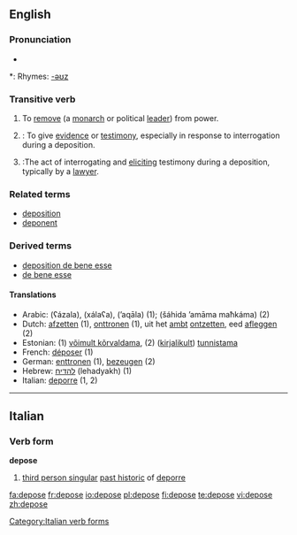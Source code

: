 ==English==

===Pronunciation===
* {{audio|en-us-depose.ogg|Audio (US)}}

*: Rhymes: [[Rhymes:English:-əʊz|-əʊz]]

===Transitive verb===
{{rfc-trverb|Transitive verb}}
{{en-verb|depos|ing}}

# To [[remove]] (a [[monarch]] or political [[lead]]er) from power.
# {{legal}}: To give [[evidence]] or [[testimony]], especially in response to interrogation during a deposition.
# {{legal}}:The act of interrogating and [[eliciting]] testimony during a deposition, typically by a [[lawyer]].

===Related terms===

* [[deposition]]
* [[deponent]]

===Derived terms===

* [[deposition de bene esse]]
* [[de bene esse]]

====Translations====
* Arabic: {{ARchar|[[عزل]]}} (ʕázala), {{ARchar|[[خلع]]}} (xálaʕa), {{ARchar|[[قال|أقال]]}} (’aqāla) (1); {{ARchar|[[شهد]] [[امام]] [[محكمة]]}} (šáhida ’amāma maħkáma) (2)
* Dutch: [[afzetten]] (1), [[onttronen]] (1), uit het [[ambt]] [[ontzetten]], eed [[afleggen]] (2)
* Estonian: (1) [[võimult kõrvaldama]], (2) ([[kirjalikult]]) [[tunnistama]]
* French: [[déposer]] (1)
* German: [[enttronen]] (1), [[bezeugen]] (2)
* Hebrew: [[להדיח]] (lehadyakh) (1)
* Italian: [[deporre]] (1, 2)

----

==Italian==

===Verb form===
'''depose'''

# [[third person singular]] [[past historic]] of [[deporre]]

[[Category:Italian verb forms]]

[[fa:depose]]
[[fr:depose]]
[[io:depose]]
[[pl:depose]]
[[fi:depose]]
[[te:depose]]
[[vi:depose]]
[[zh:depose]]